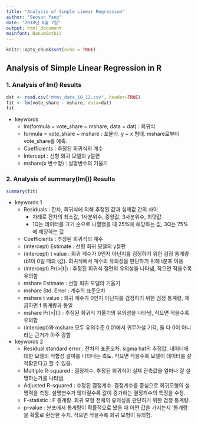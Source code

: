 ```yaml
---
title: "Analysis of Simple Linear Regression"
author: "Seoyun Yang"
date: "2018년 8월 7일"
output: html_document
mainfont: NanumGothic
---
```


```r
knitr::opts_chunk$set(echo = TRUE)
```

## Analysis of Simple Linear Regression in R

### 1. Analysis of lm() Results

```r
dat <- read.csv("mtmv_data_10_12.csv", header=TRUE) 
fit <- lm(vote_share ~ mshare, data=dat)
fit
```

* keywords
    * lm(formula = vote_share ~ mshare, data = dat) : 회귀식
    * formula = vote_share ~ mshare : 포뮬라. y ~ x 형태. mshare로부터 vote_share를 예측.
    * Coefficients : 추정된 회귀식의 계수
    * Intercept : 선형 회귀 모델의 y절편
    * mshare(x 변수명) : 설명변수의 기울기
    
### 2. Analysis of summary(lm()) Results

```r
summary(fit)
```

* keywords 1
    * Residuals : 잔차, 회귀식에 의해 추정된 값과 실제값 간의 차이
        * 차례로 잔차의 최소값, 1사분위수, 중앙값, 3사분위수, 최댓값
        * 1Q는 데이터를 크기 순으로 나열했을 때 25%에 해당하는 값, 3Q는 75%에 해당하는 값
    * Coefficients : 추정된 회귀식의 계수
    * (intercept) Estimate : 선형 회귀 모델의 y절편
    * (intercept) t value : 회귀 계수가 0인지 아닌지를 검정하기 위한 검정 통계량(b1이 0일 때의 t값). 회귀식에서 계수의 유의성을 판단하기 위해 t분포 이용
    * (intercept) Pr(>|t|) : 추정된 회귀식 절편의 유의성을 나타냄, 작으면 작을수록 유의함
    * mshare Estimate : 선형 회귀 모델의 기울기
    * mshare Std. Error : 계수의 표준오차
    * mshare t value : 회귀 계수가 0인지 아닌지를 검정하기 위한 검정 통계량, 제곱하면 f 통계량과 동일
    * mshare Pr(>|t|) : 추정된 회귀식 기울기의 유의성을 나타냄, 작으면 작을수록 유의함
    * (intercept)와 mshare 모두 유의수준 0.01에서 귀무가설 기각, 둘 다 0이 아니라는 근거가 아주 강함
* keywords 2
    * Residual standard error : 잔차의 표준오차. sigma hat의 추정값. 데이터에 대한 모델의 적합성 결여를 나타내는 측도. 작으면 작을수록 모델이 데이터를 잘 적합한다고 할 수 있음.
    * Multiple R-squared : 결정계수. 추정된 회귀식이 실제 관측값을 얼마나 잘 설명하는가를 나타냄.
    * Adjusted R-squared : 수정된 결정계수. 결정계수를 중심으로 회귀모형의 설명력을 측정. 설명변수가 많아질수록 값이 증가하는 결정계수의 특징을 수정.
    * F-statistic : F 통계량. 회귀 모형 전체의 유의성을 판단하기 위한 검정 통계량. 
    * p-value : 분포에서 통계량이 확률적으로 봤을 때 어떤 값을 가지는지 '통계량을 확률로 환산한 수치. 작으면 작을수록 회귀 모형이 유의함.

    
